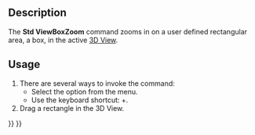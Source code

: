 <languages/>
<translate>

<!--T:9-->
{{Docnav
|[[Std_ViewZoomOut|ViewZoomOut]]
|[[Std_ViewDockUndockFullscreen|ViewDockUndockFullscreen]]
|[[Std_View_Menu|Std View Menu]]
|IconL=Std_ViewZoomOut.svg
|IconR=
|IconC=Freecad.svg
}}

<!--T:1-->
{{GuiCommand
|Name=Std ViewBoxZoom
|MenuLocation=View → Zoom → Box zoom
|Workbenches=All
|Shortcut={{KEY|Ctrl}}+{{KEY|B}}
|SeeAlso=[[Std_ViewZoomIn|Std ViewZoomIn]], [[Std_ViewZoomOut|Std ViewZoomOut]]
}}

==Description== <!--T:7-->

<!--T:2-->
The '''Std ViewBoxZoom''' command zooms in on a user defined rectangular area, a box, in the active [[3D_View|3D View]].

==Usage== <!--T:8-->

<!--T:3-->
# There are several ways to invoke the command:
#* Select the {{MenuCommand|View → Zoom → [[Image:Std_ViewBoxZoom.svg|16px]] Box zoom}} option from the menu.
#* Use the keyboard shortcut: {{KEY|Ctrl}}+{{KEY|B}}.
# Drag a rectangle in the 3D View.


<!--T:10-->
{{Docnav
|[[Std_ViewZoomOut|ViewZoomOut]]
|[[Std_ViewDockUndockFullscreen|ViewDockUndockFullscreen]]
|[[Std_View_Menu|Std View Menu]]
|IconL=Std_ViewZoomOut.svg
|IconR=
|IconC=Freecad.svg
}}

</translate>
{{Std_Base_navi{{#translation:}}}}
{{Userdocnavi{{#translation:}}}}